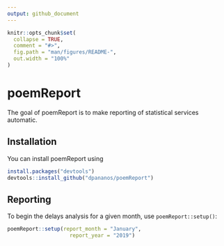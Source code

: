 ```yaml
---
output: github_document
---
```


<!-- README.md is generated from README.Rmd. Please edit that file -->

```r
knitr::opts_chunk$set(
  collapse = TRUE,
  comment = "#>",
  fig.path = "man/figures/README-",
  out.width = "100%"
)
```

# poemReport


The goal of poemReport is to make reporting of statistical services automatic.

## Installation

You can install poemReport using

``` r
install.packages("devtools")
devtools::install_github("dpananos/poemReport")
```

## Reporting

To begin the delays analysis for a given month, use `poemReport::setup()`:

```r
poemReport::setup(report_month = "January", 
                    report_year = "2019")
```